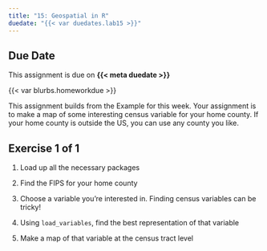 ```yaml
---
title: "15: Geospatial in R"
duedate: "{{< var duedates.lab15 >}}"
---
```




::: {.callout-warning}
## Due Date
This assignment is due on **{{< meta duedate >}}**
:::

{{< var blurbs.homeworkdue >}}




This assignment builds from the Example for this week. Your assignment is to make a map of some interesting census variable for your home county. If your home county is outside the US, you can use any county you like.


::: {.callout-note}

## Exercise 1 of 1

1. Load up all the necessary packages

2. Find the FIPS for your home county

3. Choose a variable you're interested in. Finding census variables can be tricky!

4. Using `load_variables`, find the best representation of that variable

5. Make a map of that variable at the census tract level

:::
